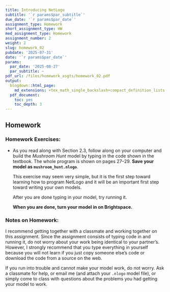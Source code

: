 ```yaml
---
title: Introducing NetLogo
subtitle: '`r params$par_subtitle`'
due_date: '`r params$par_date`'
assignment_type: Homework
short_assignment_type: HW
med_assignment_type: Homework
assignment_number: 2
weight: 2
slug: homework_02
pubdate: '2025-07-31'
date: '`r params$par_date`'
params:
  par_date: '2025-08-27'
  par_subtitle: ~
pdf_url: /files/homework_asgts/homework_02.pdf
output:
  blogdown::html_page:
    md_extensions: +tex_math_single_backslash+compact_definition_lists
  pdf_document:
    toc: yes
    toc_depth: 3
---
```

## Homework

### Homework Exercises:



* As you read along with Section 2.3, follow along on your computer and build the _Mushroom Hunt_ model by typing in the code shown in the textbook. The whole program is shown on pages 27--29.
  **Save your model as `mushroom_hunt.nlogo`**.

  This exercise may seem very simple, but it is the first step toward learning how to program NetLogo and it will be an important first step toward writing your own models.

  After you are done typing in your model, try running it.

  **When you are done, turn your model in on Brightspace.**

### Notes on Homework:


I recommend getting together with a classmate and working together on this assignment. Since the assignment consists of typing code in and running it, do not worry about your work being identical to your partner's. However, I strongly recommend that you type everything in yourself because you will not learn if you just copy someone else's code or download the code from a source on the web.

If you run into trouble and cannot make your model work, do not worry. Ask a classmate for help, or email me (and attach your `.nlogo` model file), or simply come to class with questions about the problems you had getting your model to work.